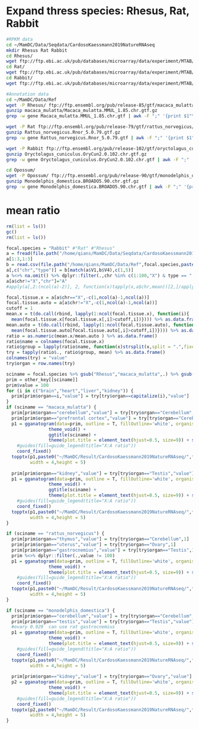 # Expand thress species: Rhesus, Rat, Rabbit
```bash
#RPKM data
cd ~/MamDC/Data/Seqdata/CardosoKaessmann2019NatureRNAseq
mkdir Rhesus Rat Rabbit
cd Rhesus/
wget ftp://ftp.ebi.ac.uk/pub/databases/microarray/data/experiment/MTAB/E-MTAB-6813/E-MTAB-6813.processed.1.zip
cd Rat/
wget ftp://ftp.ebi.ac.uk/pub/databases/microarray/data/experiment/MTAB/E-MTAB-6811/E-MTAB-6811.processed.1.zip
cd Rabbit/
wget ftp://ftp.ebi.ac.uk/pub/databases/microarray/data/experiment/MTAB/E-MTAB-6782/E-MTAB-6782.processed.1.zip

#Annotation data
cd ~/MamDC/Data/Ref
wget -P Rhesus/ ftp://ftp.ensembl.org/pub/release-85/gtf/macaca_mulatta/Macaca_mulatta.MMUL_1.85.chr.gtf.gz
gunzip macaca_mulatta/Macaca_mulatta.MMUL_1.85.chr.gtf.gz
grep -w gene Macaca_mulatta.MMUL_1.85.chr.gtf | awk -F ";" '{print $1"\t"$(NF-1)}'| awk -F "\t" '{print $1"\t"$4"\t"$5"\t"$9"\t"$10"\t"$7}'|  sed 's/gene_id //g'| sed 's/gene_biotype //g'| sed 's/"//g' > Rhesus.gene.bed

wget -P Rat ftp://ftp.ensembl.org/pub/release-79/gtf/rattus_norvegicus/Rattus_norvegicus.Rnor_5.0.79.gtf.gz
gunzip Rattus_norvegicus.Rnor_5.0.79.gtf.gz
grep -w gene Rattus_norvegicus.Rnor_5.0.79.gtf | awk -F ";" '{print $1"\t"$(NF-1)}'| awk -F "\t" '{print $1"\t"$4"\t"$5"\t"$9"\t"$10"\t"$7}'|  sed 's/gene_id //g'| sed 's/gene_biotype //g'| sed 's/"//g' > Rat.gene.bed

wget -P Rabbit ftp://ftp.ensembl.org/pub/release-102/gtf/oryctolagus_cuniculus/Oryctolagus_cuniculus.OryCun2.0.102.chr.gtf.gz
gunzip Oryctolagus_cuniculus.OryCun2.0.102.chr.gtf.gz
grep -w gene Oryctolagus_cuniculus.OryCun2.0.102.chr.gtf | awk -F ";" '{print $1"\t"$(NF-1)}'| awk -F "\t" '{print $1"\t"$4"\t"$5"\t"$9"\t"$10"\t"$7}'|  sed 's/gene_id //g'| sed 's/gene_biotype //g'| sed 's/"//g' > Rabbit.gene.bed

cd Opossum/
wget -P Opossum/ ftp://ftp.ensembl.org/pub/release-90/gtf/monodelphis_domestica/Monodelphis_domestica.BROADO5.90.chr.gtf.gz
gunzip Monodelphis_domestica.BROADO5.90.chr.gtf.gz
grep -w gene Monodelphis_domestica.BROADO5.90.chr.gtf | awk -F ";" '{print $1"\t"$(NF-1)}'| awk -F "\t" '{print $1"\t"$4"\t"$5"\t"$9"\t"$10"\t"$7}'|  sed 's/gene_id //g'| sed 's/gene_biotype //g'| sed 's/"//g' > Opossum.gene.bed
```

# mean ratio
```r
rm(list = ls())
gc()
rm(list = ls())

focal.species = "Rabbit" #"Rat" #"Rhesus"
a = fread(file.path("/home/qians/MamDC/Data/Seqdata/CardosoKaessmann2019NatureRNAseq",focal.species,paste0(focal.species,".RPKM.txt"))) %>% as.data.frame()
a[1:3,1:3]
b = read.csv(file.path("/home/qians/MamDC/Data/Ref",focal.species,paste0(focal.species,".gene.bed")),header = FALSE,sep = "\t")
a[,c("chr","type")] = b[match(a$V1,b$V4),c(1,5)]
a %<>% na.omit() %>% dplyr::filter(.,chr %in% c(1:100,"X") & type == " protein_coding")
a[a$chr!="X","chr"]="A"
#apply(a[,2:(ncol(a)-2)], 2, function(x)tapply(x,a$chr,mean))[2,]/apply(a[,2:(ncol(a)-2)], 2, function(x)tapply(x,a$chr,mean))[1,]

focal.tissue.x = a[a$chr=="X",-c(1,ncol(a)-1,ncol(a))]
focal.tissue.auto = a[a$chr!="X",-c(1,ncol(a)-1,ncol(a))]
cutoff = 1
mean.x = t(do.call(rbind, lapply(1:ncol(focal.tissue.x), function(i){
  mean(focal.tissue.x[focal.tissue.x[,i]>cutoff,i])}))) %>% as.data.frame()
mean.auto = t(do.call(rbind, lapply(1:ncol(focal.tissue.auto), function(i){
  mean(focal.tissue.auto[focal.tissue.auto[,i]>cutoff,i])}))) %>% as.data.frame()
ratio = as.numeric(mean.x/mean.auto ) %>% as.data.frame()
ratio$name = colnames(focal.tissue.x)
ratio$group = lapply(ratio$name, function(x)strsplit(x,split = ".",fixed = TRUE)[[1]][1]) %>% unlist()
try = tapply(ratio$., ratio$group, mean) %>% as.data.frame()
colnames(try) = "value"
try$organ = row.names(try)

sciname = focal.species %>% gsub("Rhesus","macaca_mulatta",.) %>% gsub("Rat","rattus_norvegicus",.) %>% gsub("Rabbit","monodelphis_domestica",.) # use opossum figure for rabbit
prim = other_key[[sciname]]
prim$value = 100
for (i in c("brain","heart","liver","kidney")) {
  prim[prim$organ==i,"value"] = try[try$organ==capitalize(i),"value"]
}
if (sciname == "macaca_mulatta") {
  prim[prim$organ=="cerebellum","value"] = try[try$organ=="Cerebellum","value"]
  prim[prim$organ=="prefrontal cortex","value"] = try[try$organ=="Cerebellum","value"] 
  p1 = gganatogram(data=prim, outline = T, fillOutline='white', organism=sciname, sex='female', fill="value")  +
                theme_void() +
                ggtitle(sciname) + 
                theme(plot.title = element_text(hjust=0.5, size=9)) + scale_fill_viridis_c(option="magma")+
    #guides(fill=guide_legend(title="X:A ratio"))
    coord_fixed()
  topptx(p1,paste0("~/MamDC/Result/CardosoKaessmann2019NatureRNAseq/",focal.species,"/Picture/",focal.species,".bodyplot.kidney.pptx"),
         width = 4,height = 5)
  
  prim[prim$organ=="kidney","value"] = try[try$organ=="Testis","value"] #for testis
  p1 = gganatogram(data=prim, outline = T, fillOutline='white', organism=sciname, sex='female', fill="value")  +
                theme_void() +
                ggtitle(sciname) + 
                theme(plot.title = element_text(hjust=0.5, size=9)) + scale_fill_viridis_c(option="magma")+
    #guides(fill=guide_legend(title="X:A ratio"))
    coord_fixed()
  topptx(p1,paste0("~/MamDC/Result/CardosoKaessmann2019NatureRNAseq/",focal.species,"/Picture/",focal.species,".bodyplot.kidney2testis.pptx"),
         width = 4,height = 5)
}

if (sciname == "rattus_norvegicus") {
  prim[prim$organ=="thymus","value"] = try[try$organ=="Cerebellum",1]
  prim[prim$organ=="uterus","value"] = try[try$organ=="Ovary",1]
  prim[prim$organ=="gastrocnemius","value"] = try[try$organ=="Testis",1] # gastrocnemius other #4DAF4A 0.926
  prim %<>% dplyr::filter(.,value != 100)
  p1 = gganatogram(data=prim, outline = T, fillOutline='white', organism=sciname, sex='female', fill="value")  +
                theme_void() +
                theme(plot.title = element_text(hjust=0.5, size=9)) + scale_fill_viridis_c(option="magma")+
    #guides(fill=guide_legend(title="X:A ratio"))
    coord_fixed()
  topptx(p1,paste0("~/MamDC/Result/CardosoKaessmann2019NatureRNAseq/",focal.species,"/Picture/",focal.species,".bodyplot.both.thymus2cerebellum.uterus2ovary.gastrocnemius2testis.pptx"),
         width = 4,height = 5)
}

if (sciname == "monodelphis_domestica") {
  prim[prim$organ=="cerebellum","value"] = try[try$organ=="Cerebellum","value"]
  prim[prim$organ=="testis","value"] = try[try$organ=="Testis","value"]
  #ovary 0.929  can use rat gastrocnemius
  p1 = gganatogram(data=prim, outline = T, fillOutline='white', organism=sciname, sex='female', fill="value")  +
                theme_void() +
                theme(plot.title = element_text(hjust=0.5, size=9)) + scale_fill_viridis_c(option="magma")+
    #guides(fill=guide_legend(title="X:A ratio"))
    coord_fixed()
  topptx(p1,paste0("~/MamDC/Result/CardosoKaessmann2019NatureRNAseq/",focal.species,"/Picture/",focal.species,".bodyplot.both.pptx"),
         width = 4,height = 5)
  
  prim[prim$organ=="kidney","value"] = try[try$organ=="Ovary","value"]
  p2 = gganatogram(data=prim, outline = T, fillOutline='white', organism=sciname, sex='female', fill="value")  +
                theme_void() +
                theme(plot.title = element_text(hjust=0.5, size=9)) + scale_fill_viridis_c(option="magma")+
    #guides(fill=guide_legend(title="X:A ratio"))
    coord_fixed()
  topptx(p2,paste0("~/MamDC/Result/CardosoKaessmann2019NatureRNAseq/",focal.species,"/Picture/",focal.species,".bodyplot.both.kidney2ovary.pptx"),
         width = 4,height = 5)
}
```
